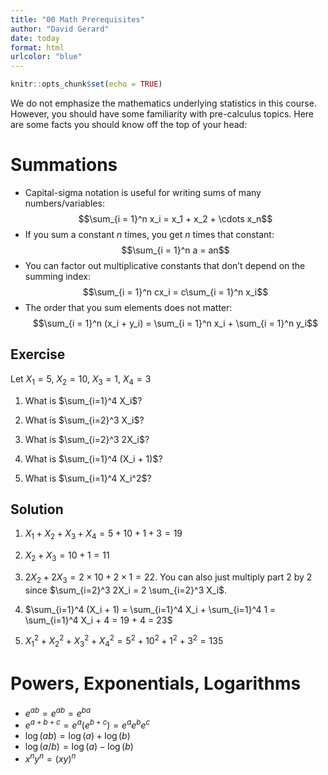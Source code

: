 ```yaml
---
title: "00 Math Prerequisites"
author: "David Gerard"
date: today
format: html
urlcolor: "blue"
---
```


```r
knitr::opts_chunk$set(echo = TRUE)
```

We do not emphasize the mathematics underlying statistics in this course. However, you should have some familiarity with pre-calculus topics. Here are some facts you should know off the top of your head:

# Summations

- Capital-sigma notation is useful for writing sums of many numbers/variables:
    $$\sum_{i = 1}^n x_i = x_1 + x_2 + \cdots x_n$$
- If you sum a constant $n$ times, you get $n$ times that constant:
    $$\sum_{i = 1}^n a = an$$
- You can factor out multiplicative constants that don't depend on the summing index:
    $$\sum_{i = 1}^n cx_i = c\sum_{i = 1}^n x_i$$
- The order that you sum elements does not matter:
    $$\sum_{i = 1}^n (x_i + y_i) = \sum_{i = 1}^n x_i + \sum_{i = 1}^n y_i$$

::: {.panel-tabset}
## Exercise
Let $X_1 = 5$, $X_2 = 10$, $X_3 = 1$, $X_4 = 3$

1. What is $\sum_{i=1}^4 X_i$?

2. What is $\sum_{i=2}^3 X_i$?

3. What is $\sum_{i=2}^3 2X_i$?

4. What is $\sum_{i=1}^4 (X_i + 1)$?

5. What is $\sum_{i=1}^4 X_i^2$?

## Solution
1. $X_1 + X_2 + X_3 + X_4 = 5 + 10 + 1 + 3 = 19$

2. $X_2 + X_3= 10 + 1 = 11$

3. $2X_2 + 2X_3 = 2\times 10 + 2\times 1 = 22$. 
   You can also just multiply part 2 by 2 since $\sum_{i=2}^3 2X_i = 2 \sum_{i=2}^3 X_i$.

4. $\sum_{i=1}^4 (X_i + 1) = \sum_{i=1}^4 X_i + \sum_{i=1}^4 1 = \sum_{i=1}^4 X_i + 4 = 19 + 4 = 23$

5. $X_1^2 + X_2^2 + X_3^2 + X_4^2 = 5^2 + 10^2 + 1^2 + 3^2 = 135$
:::

# Powers, Exponentials, Logarithms
- $e^{ab} = {e^{a}}^{b} = {e^{b}}^{a}$
- $e^{a+b+c} = e^a(e^{b+c}) = e^ae^be^c$
- $\log(ab) = \log(a) + \log(b)$
- $\log(a/b) = \log(a) - \log(b)$
- $x^ny^n = (xy)^n$
